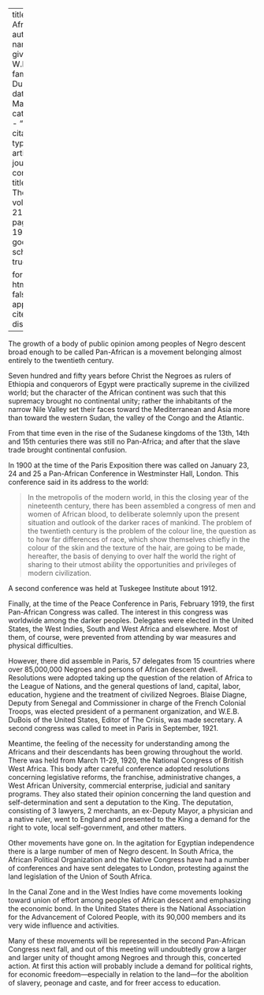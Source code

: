
---
title: 'Pan-Africa'
author:
  - name:
      given: W.E.B.
      family: Du Bois
date: Mar. 1921
categories: 
  - ""
citation: 
  type: article-journal
  container-title: The Crisis
  volume: 21
  issue: 5
  page: 198-199
google-scholar: true

format:
  html:
    toc: false
    appendix-cite-as: display
---


The growth of a body of public opinion among peoples of Negro descent broad enough to be called Pan-African is a movement belonging almost entirely to the twentieth century.

Seven hundred and fifty years before Christ the Negroes as rulers of Ethiopia and conquerors of Egypt were practically supreme in the civilized world; but the character of the African continent was such that this supremacy brought no continental unity; rather the inhabitants of the narrow Nile Valley set their faces toward the Mediterranean and Asia more than toward the western Sudan, the valley of the Congo and the Atlantic.

From that time even in the rise of the Sudanese kingdoms of the 13th, 14th and 15th centuries there was still no Pan-Africa; and after that the slave trade brought continental confusion.

In 1900 at the time of the Paris Exposition there was called on January 23, 24 and 25 a Pan-African Conference in Westminster Hall, London. This conference said in its address to the world:

> In the metropolis of the modern world, in this the closing year of the nineteenth century, there has been assembled a congress of men and women of African blood, to deliberate solemnly upon the present situation and outlook of the darker races of mankind. The problem of the twentieth century is the problem of the colour line, the question as to how far differences of race, which show themselves chiefly in the colour of the skin and the texture of the hair, are going to be made, hereafter, the basis of denying to over half the world the right of sharing to their utmost ability the opportunities and privileges of modern civilization.

A second conference was held at Tuskegee Institute about 1912.

Finally, at the time of the Peace Conference in Paris, February 1919, the first Pan-African Congress was called. The interest in this congress was worldwide among the darker peoples. Delegates were elected in the United States, the West Indies, South and West Africa and elsewhere. Most of them, of course, were prevented from attending by war measures and physical difficulties.

However, there did assemble in Paris, 57 delegates from 15 countries where over 85,000,000 Negroes and persons of African descent dwell. Resolutions were adopted taking up the question of the relation of Africa to the League of Nations, and the general questions of land, capital, labor, education, hygiene and the treatment of civilized Negroes. Blaise Diagne, Deputy from Senegal and Commissioner in charge of the French Colonial Troops, was elected president of a permanent organization, and W.E.B. DuBois of the United States, Editor of <span class="small-caps">The Crisis</span>, was made secretary. A second congress was called to meet in Paris in September, 1921.

Meantime, the feeling of the necessity for understanding among the Africans and their descendants has been growing throughout the world. There was held from March 11-29, 1920, the National Congress of British West Africa. This body after careful conference adopted resolutions concerning legislative reforms, the franchise, administrative changes, a West African University, commercial enterprise, judicial and sanitary programs. They also stated their opinion concerning the land question and self-determination and sent a deputation to the King. The deputation, consisting of 3 lawyers, 2 merchants, an ex-Deputy Mayor, a physician and a native ruler, went to England and presented to the King a demand for the right to vote, local self-government, and other matters.

Other movements have gone on. In the agitation for Egyptian independence there is a large number of men of Negro descent. In South Africa, the African Political Organization and the Native Congress have had a number of conferences and have sent delegates to London, protesting against the land legislation of the Union of South Africa.

In the Canal Zone and in the West Indies have come movements looking toward union of effort among peoples of African descent and emphasizing the economic bond. In the United States there is the National Association for the Advancement of Colored People, with its 90,000 members and its very wide influence and activities. 

Many of these movements will be represented in the second Pan-African Congress next fall, and out of this meeting will undoubtedly grow a larger and larger unity of thought among Negroes and through this, concerted action. At first this action will probably include a demand for political rights, for economic freedom---especially in relation to the land---for the abolition of slavery, peonage and caste, and for freer access to education.


